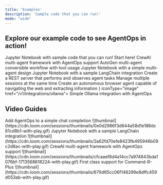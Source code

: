```yaml
---
title: 'Examples'
description: 'Sample code that you can run!'
mode: "wide"
---
```


## Explore our example code to see AgentOps in action!

<CardGroup cols={2}>
    <Card title="Simple Agent" icon="microchip-ai" iconType="solid" href="/v1/examples/simple_agent">
        Jupyter Notebook with sample code that you can run! Start here!
    </Card>
    <Card title="Crew.ai Example" icon="ship" href="/v1/integrations/crewai">
        CrewAI multi-agent framework with AgentOps support
    </Card>
    <Card title="AutoGen" icon="microsoft" href="/v1/integrations/autogen">
        AutoGen multi-agent conversible workflow with tool usage
    </Card>
    <Card title="Multi-Agent Code Example" icon="people-arrows" iconType="duotone" href="/v1/examples/multi_agent">
        Jupyter Notebook with a simple multi-agent design
    </Card>
    <Card title="LangChain Example" icon="crow" href="/v1/examples/langchain">
        Jupyter Notebook with a sample LangChain integration
    </Card>
    <Card title="FastAPI Example" icon="bolt-lightning" href="/v1/examples/fastapi">
        Create a REST server that performs and observes agent tasks
    </Card>
    <Card title="Multi Session Example" icon="computer" href="/v1/examples/multi_session">
        Manage multiple sessions at the same time
    </Card>
    <Card title="MultiOn Example" icon="atom" href="/v1/examples/multion">
        Create an autonomous browser agent capable of navigating the web and extracting information
    </Card>
    <Card title="Ollama Example" icon={<img src="/images/external/ollama/ollama-icon.png" alt="Ollama" />} iconType="image" href="/v1/integrations/ollama">
        Simple Ollama integration with AgentOps
    </Card>
</CardGroup>

## Video Guides

<CardGroup cols={2}>
    <Card title="Simple Agent" icon="person-carry-box" iconType="solid" href="https://www.loom.com/share/0e0d2986f3d644a58d1e186dc81cd8b1">
      Add AgentOps to a simple chat completion
      ![thumbnail](https://cdn.loom.com/sessions/thumbnails/0e0d2986f3d644a58d1e186dc81cd8b1-with-play.gif)
    </Card>
    <Card title="Multi-Agent" icon="people-arrows" iconType="duotone" href="https://www.loom.com/share/2a62fd70efe8423fb495946b09c2d8ac">
        Jupyter Notebook with a sample LangChain integration
        ![thumbnail](https://cdn.loom.com/sessions/thumbnails/2a62fd70efe8423fb495946b09c2d8ac-with-play.gif)
    </Card>
    <Card title="Crew.ai" icon="ship" href="https://www.loom.com/share/cfcaaef8d4a14cc7a974843bda1076bf">
        CrewAI multi-agent framework with AgentOps support
        ![thumbnail](https://cdn.loom.com/sessions/thumbnails/cfcaaef8d4a14cc7a974843bda1076bf-1713568618224-with-play.gif)
    </Card>
    <Card title="Cohere" icon="hill-rockslide" href="https://www.loom.com/share/679d65cc06f148299e8dffc459d053ab">
        First class support for Command-R-Plus
        ![thumbnail](https://cdn.loom.com/sessions/thumbnails/679d65cc06f148299e8dffc459d053ab-with-play.gif)
    </Card>
</CardGroup>

<script type="module" src="/scripts/github_stars.js"></script>
<script type="module" src="/scripts/link_to_api_button.js"></script>
<script type="module" src="/scripts/scroll-img-fadein-animation.js"></script>
<script type="module" src="/scripts/button_heartbeat_animation.js"></script>
<script type="module" src="/scripts/adjust_api_dynamically.js"></script>
